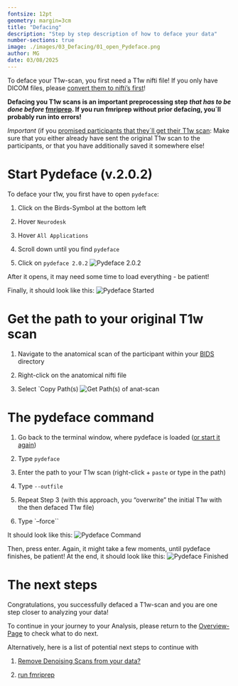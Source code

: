 ```yaml
---
fontsize: 12pt
geometry: margin=3cm
title: "Defacing"
description: "Step by step description of how to deface your data"
number-sections: true
image: ./images/03_Defacing/01_open_Pydeface.png
author: MG
date: 03/08/2025
---
```


To deface your T1w-scan, you first need a T1w nifti file! If you only have DICOM files, please [convert them to nifti's first](DICOMtoBIDS.qmd)!

**Defacing you T1w scans is an important preprocessing step *that has to be done before* [fmriprep](run_fmriprep.qmd). If you run fmriprep without prior defacing, you´ll probably run into errors!**

*Important* (if you [promised participants that they´ll get their T1w scan](ProvidingParticipantsWithTheirT1wFile.qmd): Make sure that you either already have sent the original T1w scan to the participants, or that you have additionally saved it somewhere else!


# Start Pydeface (v.2.0.2) {#sec-startPydeface}

To deface your t1w, you first have to open `pydeface`:

1. Click on the Birds-Symbol at the bottom left

2. Hover `Neurodesk`

3. Hover `All Applications`

4. Scroll down until you find `pydeface`

5. Click on `pydeface 2.0.2`
 ![Pydeface 2.0.2](./images/03_Defacing/01_open_Pydeface.png)

After it opens, it may need some time to load everything - be patient! 

Finally, it should look like this: ![Pydeface Started](./images/03_Defacing/02_pydeface_opened.png)


# Get the path to your original T1w scan

1. Navigate to the anatomical scan of the participant within your [BIDS](DICOMtoBIDS.qmd) directory

2. Right-click on the anatomical nifti file

3. Select `Copy Path(s)
 ![Get Path(s) of anat-scan](./images/03_Defacing/03_Path_to_T1w.png)


# The pydeface command

1. Go back to the terminal window, where pydeface is loaded ([or start it again](#sec-startPydeface))

2. Type `pydeface`

3. Enter the path to your T1w scan (right-click + `paste` or type in the path)

4. Type `--outfile`

5. Repeat Step 3 (with this approach, you "overwrite" the initial T1w with the then defaced T1w file)

6. Type `--force``

It should look like this: ![Pydeface Command](./images/03_Defacing/04_pydeface_command.png)

Then, press enter. Again, it might take a few moments, until pydeface finishes, be patient! At the end, it should look like this: ![Pydeface Finished](./images/03_Defacing/05_defacing_finished.png)


# The next steps

Congratulations, you successfully defaced a T1w-scan and you are one step closer to analyzing your data!

To continue in your journey to your Analysis, please return to the [Overview-Page](Overview_fromDICOMtoGLM.qmd) to check what to do next.

Alternatively, here is a list of potential next steps to continue with

1.  [Remove Denoising Scans from your data?](RemoveDenoisingScan.qmd)

2.  [run fmriprep](run_fmriprep.qmd)
